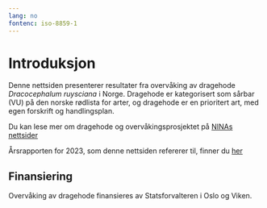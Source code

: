 ```yaml
---
lang: no
fontenc: iso-8859-1
---
```


# Introduksjon {#sec-intro}

Denne nettsiden presenterer resultater fra overvåking av dragehode *Dracocephalum ruysciana* i Norge. Dragehode er kategorisert som sårbar (VU) på den norske rødlista for arter, og dragehode er en prioritert art, med egen forskrift og handlingsplan.

Du kan lese mer om dragehode og overvåkingsprosjektet på [NINAs nettsider](https://www.nina.no/Naturmangfold/Trua-natur/Dragehode)

Årsrapporten for 2023, som denne nettsiden refererer til, finner du [her](https://brage.nina.no/nina-xmlui/handle/11250/3052108)

## Finansiering

Overvåking av dragehode finansieres av Statsforvalteren i Oslo og Viken.
